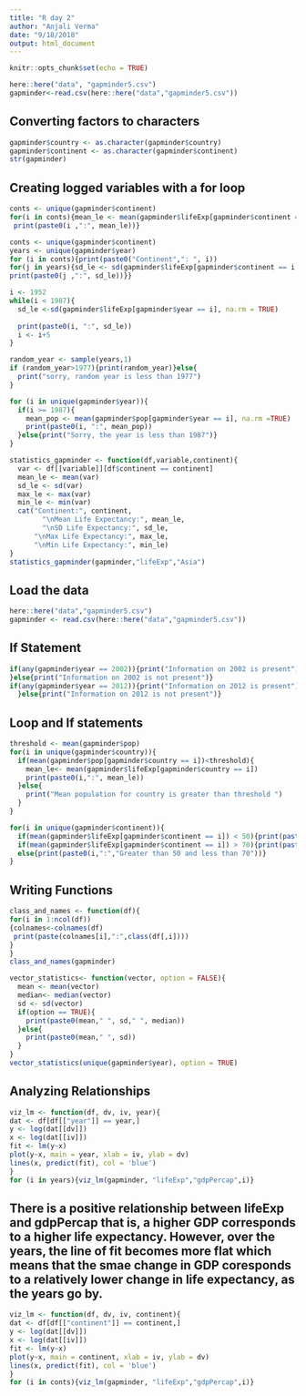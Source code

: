 ```yaml
---
title: "R day 2"
author: "Anjali Verma"
date: "9/18/2018"
output: html_document
---
```


```r
knitr::opts_chunk$set(echo = TRUE)
```
```r
here::here("data", "gapminder5.csv")
gapminder<-read.csv(here::here("data","gapminder5.csv"))
```
## Converting factors to characters
```r
gapminder$country <- as.character(gapminder$country)
gapminder$continent <- as.character(gapminder$continent)
str(gapminder)
```
## Creating logged variables with a for loop
```r
conts <- unique(gapminder$continent)
for(i in conts){mean_le <- mean(gapminder$lifeExp[gapminder$continent == i], na.rm = TRUE)
 print(paste0(i ,":", mean_le))}

```
```r
conts <- unique(gapminder$continent)
years <- unique(gapminder$year)
for (i in conts){print(paste0("Continent",": ", i))
for(j in years){sd_le <- sd(gapminder$lifeExp[gapminder$continent == i & gapminder$year == j],na.rm = TRUE)
print(paste0(j ,":", sd_le))}}
```
```r
i <- 1952
while(i < 1987){
  sd_le <-sd(gapminder$lifeExp[gapminder$year == i], na.rm = TRUE)
  
  print(paste0(i, ":", sd_le))
  i <- i+5
}
```
```r

random_year <- sample(years,1)
if (random_year>1977){print(random_year)}else{
  print("sorry, random year is less than 1977")
}
```
```r
for (i in unique(gapminder$year)){
  if(i >= 1987){
    mean_pop <- mean(gapminder$pop[gapminder$year == i], na.rm =TRUE)
    print(paste0(i, ":", mean_pop))
  }else{print("Sorry, the year is less than 1987")}
}
```
```r
statistics_gapminder <- function(df,variable,continent){
  var <- df[[variable]][df$continent == continent]
  mean_le <- mean(var)
  sd_le <- sd(var)
  max_le <- max(var)
  min_le <- min(var)
  cat("Continent:", continent, 
        "\nMean Life Expectancy:", mean_le,
        "\nSD Life Expectancy:", sd_le,
      "\nMax Life Expectancy:", max_le,
      "\nMin Life Expectancy:", min_le)
}
statistics_gapminder(gapminder,"lifeExp","Asia")
```
## Load the data
```r
here::here("data","gapminder5.csv")
gapminder <- read.csv(here::here("data","gapminder5.csv"))
```
## If Statement
```r
if(any(gapminder$year == 2002)){print("Information on 2002 is present")
}else{print("Information on 2002 is not present")}
if(any(gapminder$year == 2012)){print("Information on 2012 is present")
  }else{print("Information on 2012 is not present")}
```
## Loop and If statements
```r
threshold <- mean(gapminder$pop)
for(i in unique(gapminder$country)){
  if(mean(gapminder$pop[gapminder$country == i])<threshold){
    mean_le<- mean(gapminder$lifeExp[gapminder$country == i])
    print(paste0(i,":", mean_le))
  }else{
    print("Mean population for country is greater than threshold ")
  }
}
```
```r

for(i in unique(gapminder$continent)){
  if(mean(gapminder$lifeExp[gapminder$continent == i]) < 50){print(paste0(i,":","Less than 50"))}
  if(mean(gapminder$lifeExp[gapminder$continent == i]) > 70){print(paste0(i,":","Greater than 70"))}
  else{print(paste0(i,":","Greater than 50 and less than 70"))}
}

```
## Writing Functions
```r
class_and_names <- function(df){
for(i in 1:ncol(df))
{colnames<-colnames(df)
 print(paste(colnames[i],":",class(df[,i])))
}
}
class_and_names(gapminder)

```
```r
vector_statistics<- function(vector, option = FALSE){
  mean <- mean(vector)
  median<- median(vector)
  sd <- sd(vector)
  if(option == TRUE){
    print(paste0(mean," ", sd," ", median))
  }else{
    print(paste0(mean," ", sd))
  }
}
vector_statistics(unique(gapminder$year), option = TRUE)
```
## Analyzing Relationships
```r
viz_lm <- function(df, dv, iv, year){
dat <- df[df[["year"]] == year,]
y <- log(dat[[dv]])
x <- log(dat[[iv]])
fit <- lm(y~x)
plot(y~x, main = year, xlab = iv, ylab = dv)
lines(x, predict(fit), col = 'blue')
}
for (i in years){viz_lm(gapminder, "lifeExp","gdpPercap",i)}
```
## There is a positive relationship between lifeExp and gdpPercap that is, a higher GDP corresponds to a higher life expectancy. However, over the years, the line of fit becomes more flat which means that the smae change in GDP coresponds to a relatively lower change in life expectancy, as the years go by.

```r
viz_lm <- function(df, dv, iv, continent){
dat <- df[df[["continent"]] == continent,]
y <- log(dat[[dv]])
x <- log(dat[[iv]])
fit <- lm(y~x)
plot(y~x, main = continent, xlab = iv, ylab = dv)
lines(x, predict(fit), col = 'blue')
}
for (i in conts){viz_lm(gapminder, "lifeExp","gdpPercap",i)}

```
